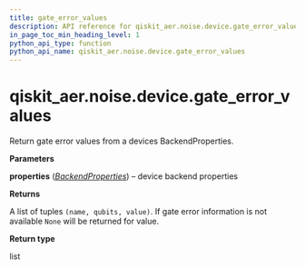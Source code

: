 ```yaml
---
title: gate_error_values
description: API reference for qiskit_aer.noise.device.gate_error_values
in_page_toc_min_heading_level: 1
python_api_type: function
python_api_name: qiskit_aer.noise.device.gate_error_values
---
```


<span id="qiskit-aer-noise-device-gate-error-values" />

# qiskit\_aer.noise.device.gate\_error\_values

<Function id="qiskit_aer.noise.device.gate_error_values" isDedicatedPage={true} github="https://github.com/qiskit/qiskit-aer/tree/stable/0.11/qiskit_aer/noise/device/parameters.py" signature="gate_error_values(properties)">
  Return gate error values from a devices BackendProperties.

  **Parameters**

  **properties** ([*BackendProperties*](qiskit.providers.models.BackendProperties "qiskit.providers.models.BackendProperties")) – device backend properties

  **Returns**

  A list of tuples `(name, qubits, value)`. If gate error information is not available `None` will be returned for value.

  **Return type**

  list
</Function>

